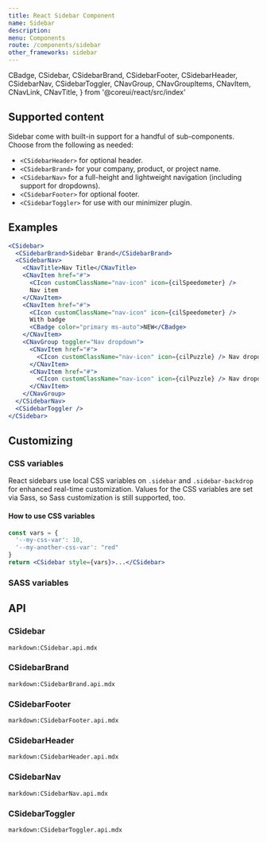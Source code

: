 ```yaml
---
title: React Sidebar Component
name: Sidebar
description:
menu: Components
route: /components/sidebar
other_frameworks: sidebar
---
```



  CBadge,
  CSidebar,
  CSidebarBrand,
  CSidebarFooter,
  CSidebarHeader,
  CSidebarNav,
  CSidebarToggler,
  CNavGroup,
  CNavGroupItems,
  CNavItem,
  CNavLink,
  CNavTitle,
} from '@coreui/react/src/index'

## Supported content

Sidebar come with built-in support for a handful of sub-components. Choose from the following as needed:

- `<CSidebarHeader>` for optional header.
- `<CSidebarBrand>` for your company, product, or project name.
- `<CSidebarNav>` for a full-height and lightweight navigation (including support for dropdowns).
- `<CSidebarFooter>` for optional footer.
- `<CSidebarToggler>` for use with our minimizer plugin.

## Examples

```jsx preview
<CSidebar>
  <CSidebarBrand>Sidebar Brand</CSidebarBrand>
  <CSidebarNav>
    <CNavTitle>Nav Title</CNavTitle>
    <CNavItem href="#">
      <CIcon customClassName="nav-icon" icon={cilSpeedometer} />
      Nav item
    </CNavItem>
    <CNavItem href="#">
      <CIcon customClassName="nav-icon" icon={cilSpeedometer} />
      With badge
      <CBadge color="primary ms-auto">NEW</CBadge>
    </CNavItem>
    <CNavGroup toggler="Nav dropdown">
      <CNavItem href="#">
        <CIcon customClassName="nav-icon" icon={cilPuzzle} /> Nav dropdown item
      </CNavItem>
      <CNavItem href="#">
        <CIcon customClassName="nav-icon" icon={cilPuzzle} /> Nav dropdown item
      </CNavItem>
    </CNavGroup>
  </CSidebarNav>
  <CSidebarToggler />
</CSidebar>
```

## Customizing

### CSS variables

React sidebars use local CSS variables on `.sidebar` and `.sidebar-backdrop` for enhanced real-time customization. Values for the CSS variables are set via Sass, so Sass customization is still supported, too.

<ScssDocs file="sidebar/_sidebar.scss" capture="sidebar-css-vars"/>

<ScssDocs file="sidebar/_sidebar.scss" capture="sidebar-backdrop-css-vars"/>

#### How to use CSS variables

```jsx
const vars = { 
  '--my-css-var': 10,
  '--my-another-css-var': "red" 
}
return <CSidebar style={vars}>...</CSidebar>
```

### SASS variables

<ScssDocs file="_variables.scss" capture="sidebar-variables"/>

## API

### CSidebar

`markdown:CSidebar.api.mdx`

### CSidebarBrand

`markdown:CSidebarBrand.api.mdx`

### CSidebarFooter

`markdown:CSidebarFooter.api.mdx`

### CSidebarHeader

`markdown:CSidebarHeader.api.mdx`

### CSidebarNav

`markdown:CSidebarNav.api.mdx`

### CSidebarToggler

`markdown:CSidebarToggler.api.mdx`
